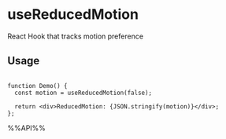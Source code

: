 # useReducedMotion

React Hook that tracks motion preference


## Usage

```tsx live

function Demo() {
  const motion = useReducedMotion(false);

  return <div>ReducedMotion: {JSON.stringify(motion)}</div>;
};

```

%%API%%